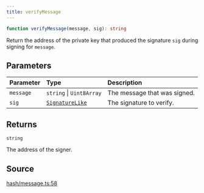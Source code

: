 ```yaml
---
title: verifyMessage
---
```


```ts
function verifyMessage(message, sig): string
```

Return the address of the private key that produced the signature `sig` during signing for `message`.

## Parameters

| Parameter | Type | Description |
| :------ | :------ | :------ |
| `message` | `string` \| `Uint8Array` | The message that was signed. |
| `sig` | [`SignatureLike`](/content/type-aliases/SignatureLike) | The signature to verify. |

## Returns

`string`

The address of the signer.

## Source

[hash/message.ts:58](https://github.com/dominant-strategies/quais.js/blob/9bfb949cc06bcfbb7d38a4e546f9ef7f1b4677ea/src/hash/message.ts#L58)
